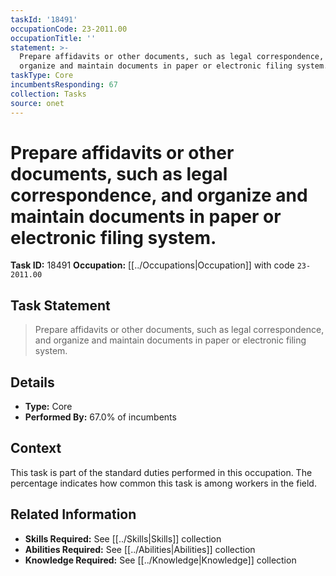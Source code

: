 ```yaml
---
taskId: '18491'
occupationCode: 23-2011.00
occupationTitle: ''
statement: >-
  Prepare affidavits or other documents, such as legal correspondence, and
  organize and maintain documents in paper or electronic filing system.
taskType: Core
incumbentsResponding: 67
collection: Tasks
source: onet
---
```

# Prepare affidavits or other documents, such as legal correspondence, and organize and maintain documents in paper or electronic filing system.

**Task ID:** 18491
**Occupation:** [[../Occupations|Occupation]] with code `23-2011.00`

## Task Statement

> Prepare affidavits or other documents, such as legal correspondence, and organize and maintain documents in paper or electronic filing system.

## Details

- **Type:** Core
- **Performed By:** 67.0% of incumbents

## Context

This task is part of the standard duties performed in this occupation. The percentage indicates how common this task is among workers in the field.

## Related Information

- **Skills Required:** See [[../Skills|Skills]] collection
- **Abilities Required:** See [[../Abilities|Abilities]] collection
- **Knowledge Required:** See [[../Knowledge|Knowledge]] collection
